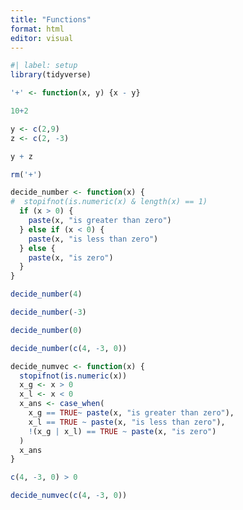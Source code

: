 ```yaml
---
title: "Functions"
format: html
editor: visual
---
```


```r
#| label: setup
library(tidyverse)
```

```r
'+' <- function(x, y) {x - y}
```

```r
10+2
```

```r
y <- c(2,9)
z <- c(2, -3)
```

```r
y + z
```

```r
rm('+')
```

```r
decide_number <- function(x) {
#  stopifnot(is.numeric(x) & length(x) == 1)
  if (x > 0) {
    paste(x, "is greater than zero")
  } else if (x < 0) {
    paste(x, "is less than zero")
  } else {
    paste(x, "is zero")
  }
}
```

```r
decide_number(4)
```

```r
decide_number(-3)
```

```r
decide_number(0)
```

```r
decide_number(c(4, -3, 0))
```

```r
decide_numvec <- function(x) {
  stopifnot(is.numeric(x))
  x_g <- x > 0
  x_l <- x < 0
  x_ans <- case_when(
    x_g == TRUE~ paste(x, "is greater than zero"),
    x_l == TRUE ~ paste(x, "is less than zero"),
    !(x_g | x_l) == TRUE ~ paste(x, "is zero")
  )
  x_ans
}
```

```r
c(4, -3, 0) > 0
```

```r
decide_numvec(c(4, -3, 0))
```
